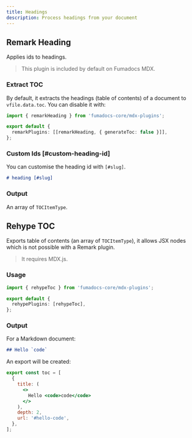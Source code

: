```yaml
---
title: Headings
description: Process headings from your document
---
```


## Remark Heading

Applies ids to headings.


> This plugin is included by default on Fumadocs MDX.

### Extract TOC

By default, it extracts the headings (table of contents) of a document to `vfile.data.toc`.
You can disable it with:

```ts
import { remarkHeading } from 'fumadocs-core/mdx-plugins';

export default {
  remarkPlugins: [[remarkHeading, { generateToc: false }]],
};
```

### Custom Ids [#custom-heading-id]

You can customise the heading id with `[#slug]`.

```md
# heading [#slug]
```

### Output

An array of `TOCItemType`.

<AutoTypeTable path="./content/docs/headless/props.ts" name="TOCItemType" />

## Rehype TOC

Exports table of contents (an array of `TOCItemType`), it allows JSX nodes which is not possible with a Remark plugin.

> It requires MDX.js.

### Usage

```ts
import { rehypeToc } from 'fumadocs-core/mdx-plugins';

export default {
  rehypePlugins: [rehypeToc],
};
```

### Output

For a Markdown document:

```md
## Hello `code`
```

An export will be created:

```jsx
export const toc = [
  {
    title: (
      <>
        Hello <code>code</code>
      </>
    ),
    depth: 2,
    url: '#hello-code',
  },
];
```
